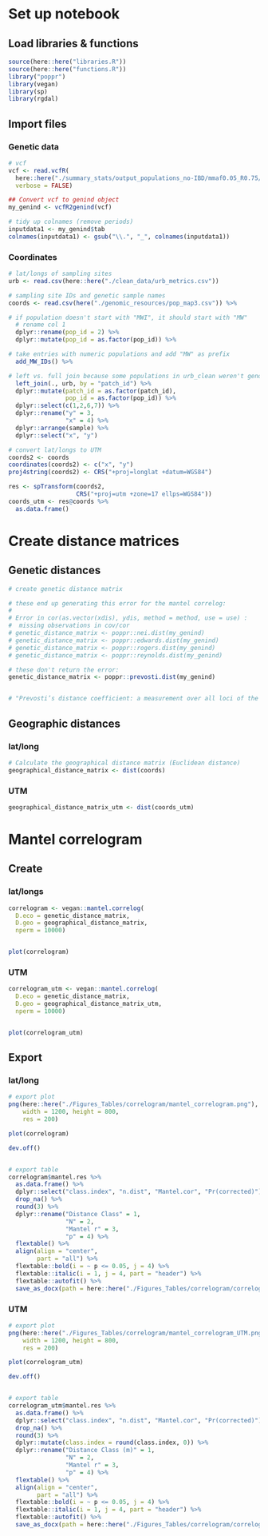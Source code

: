 # Set up notebook
## Load libraries & functions
```r
source(here::here("libraries.R"))
source(here::here("functions.R"))
library("poppr")
library(vegan)
library(sp)
library(rgdal)

```

## Import files
### Genetic data
```r
# vcf
vcf <- read.vcfR(
  here::here("./summary_stats/output_populations_no-IBD/mmaf0.05_R0.75/populations.snps.vcf"),
  verbose = FALSE)

## Convert vcf to genind object
my_genind <- vcfR2genind(vcf)

# tidy up colnames (remove periods)
inputdata1 <- my_genind$tab
colnames(inputdata1) <- gsub("\\.", "_", colnames(inputdata1))

```

### Coordinates
```r
# lat/longs of sampling sites
urb <- read.csv(here::here("./clean_data/urb_metrics.csv"))

# sampling site IDs and genetic sample names
coords <- read.csv(here("./genomic_resources/pop_map3.csv")) %>%

# if population doesn't start with "MWI", it should start with "MW"
  # rename col 1
  dplyr::rename(pop_id = 2) %>%
  dplyr::mutate(pop_id = as.factor(pop_id)) %>%

# take entries with numeric populations and add "MW" as prefix
  add_MW_IDs() %>%

# left vs. full join because some populations in urb_clean weren't genotyped due to lack of material
  left_join(., urb, by = "patch_id") %>%
  dplyr::mutate(patch_id = as.factor(patch_id),
                pop_id = as.factor(pop_id)) %>%
  dplyr::select(c(1,2,6,7)) %>%
  dplyr::rename("y" = 3,
                "x" = 4) %>%
  dplyr::arrange(sample) %>%
  dplyr::select("x", "y")

# convert lat/longs to UTM
coords2 <- coords
coordinates(coords2) <- c("x", "y")
proj4string(coords2) <- CRS("+proj=longlat +datum=WGS84")

res <- spTransform(coords2,
                   CRS("+proj=utm +zone=17 ellps=WGS84"))
coords_utm <- res@coords %>%
  as.data.frame()
```

# Create distance matrices
## Genetic distances
```r
# create genetic distance matrix

# these end up generating this error for the mantel correlog:
# 
# Error in cor(as.vector(xdis), ydis, method = method, use = use) : 
#  missing observations in cov/cor
# genetic_distance_matrix <- poppr::nei.dist(my_genind)
# genetic_distance_matrix <- poppr::edwards.dist(my_genind)
# genetic_distance_matrix <- poppr::rogers.dist(my_genind)
# genetic_distance_matrix <- poppr::reynolds.dist(my_genind)

# these don't return the error:
genetic_distance_matrix <- poppr::prevosti.dist(my_genind)


# "Prevosti’s distance coefficient: a measurement over all loci of the proportion of unshared alleles. The variance of this sample distance is related to the genetic diversities used in calculating F-statistics... [accurate] at small distances compared with other coefficients...", from this paper: https://journals.ashs.org/hortsci/view/journals/hortsci/41/4/article-p967E.xml?tab_body=pdf
```

## Geographic distances
### lat/long
```r
# Calculate the geographical distance matrix (Euclidean distance)
geographical_distance_matrix <- dist(coords)
```

### UTM
```r
geographical_distance_matrix_utm <- dist(coords_utm)
```

# Mantel correlogram
## Create
### lat/longs
```r
correlogram <- vegan::mantel.correlog(
  D.eco = genetic_distance_matrix,
  D.geo = geographical_distance_matrix,
  nperm = 10000)


plot(correlogram)

```

### UTM
```r
correlogram_utm <- vegan::mantel.correlog(
  D.eco = genetic_distance_matrix,
  D.geo = geographical_distance_matrix_utm,
  nperm = 10000)


plot(correlogram_utm)

```

## Export
### lat/long
```r
# export plot
png(here::here("./Figures_Tables/correlogram/mantel_correlogram.png"), 
    width = 1200, height = 800,
    res = 200) 

plot(correlogram)  

dev.off()


# export table
correlogram$mantel.res %>%
  as.data.frame() %>%
  dplyr::select("class.index", "n.dist", "Mantel.cor", "Pr(corrected)") %>%
  drop_na() %>%
  round(3) %>%
  dplyr::rename("Distance Class" = 1,
                "N" = 2,
                "Mantel r" = 3,
                "p" = 4) %>%
  flextable() %>%
  align(align = "center",
        part = "all") %>%
  flextable::bold(i = ~ p <= 0.05, j = 4) %>%
  flextable::italic(i = 1, j = 4, part = "header") %>%
  flextable::autofit() %>%
  save_as_docx(path = here::here("./Figures_Tables/correlogram/correlogram_table.docx"))

```

### UTM
```r
# export plot
png(here::here("./Figures_Tables/correlogram/mantel_correlogram_UTM.png"), 
    width = 1200, height = 800,
    res = 200) 

plot(correlogram_utm)  

dev.off()


# export table
correlogram_utm$mantel.res %>%
  as.data.frame() %>%
  dplyr::select("class.index", "n.dist", "Mantel.cor", "Pr(corrected)") %>%
  drop_na() %>%
  round(3) %>%
  dplyr::mutate(class.index = round(class.index, 0)) %>%
  dplyr::rename("Distance Class (m)" = 1,
                "N" = 2,
                "Mantel r" = 3,
                "p" = 4) %>%
  flextable() %>%
  align(align = "center",
        part = "all") %>%
  flextable::bold(i = ~ p <= 0.05, j = 4) %>%
  flextable::italic(i = 1, j = 4, part = "header") %>%
  flextable::autofit() %>%
  save_as_docx(path = here::here("./Figures_Tables/correlogram/correlogram_table_utm.docx"))

```
